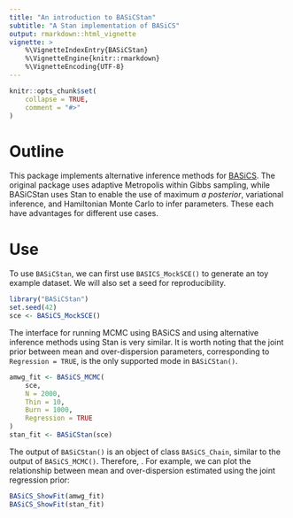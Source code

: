 ```yaml
---
title: "An introduction to BASiCStan"
subtitle: "A Stan implementation of BASiCS"
output: rmarkdown::html_vignette
vignette: >
    %\VignetteIndexEntry{BASiCStan}
    %\VignetteEngine{knitr::rmarkdown}
    %\VignetteEncoding{UTF-8}
---
```


```r
knitr::opts_chunk$set(
    collapse = TRUE,
    comment = "#>"
)
```

# Outline

This package implements alternative inference methods for
[BASiCS](https://bioconductor.org/packages/release/bioc/html/BASiCS.html).
The original package uses adaptive Metropolis within Gibbs sampling, while
BASiCStan uses Stan to enable the use of maximum *a posterior*, variational
inference, and Hamiltonian Monte Carlo to infer parameters. These each
have advantages for different use cases.


# Use

To use `BASiCStan`, we can first use `BASICS_MockSCE()` to generate an
toy example dataset. We will also set a seed for reproducibility.

```r
library("BASiCStan")
set.seed(42)
sce <- BASiCS_MockSCE()
```

The interface for running MCMC using BASiCS and using alternative inference
methods using Stan is very similar. It is worth noting that the joint prior
between mean and over-dispersion parameters, corresponding to
`Regression = TRUE`, is the only supported mode in `BASiCStan()`.

```r
amwg_fit <- BASiCS_MCMC(
    sce,
    N = 2000,
    Thin = 10,
    Burn = 1000,
    Regression = TRUE
)
stan_fit <- BASiCStan(sce)
```

The output of `BASiCStan()` is an object of class `BASiCS_Chain`, similar to
the output of `BASiCS_MCMC()`. Therefore, . For example, we can plot the
relationship between mean and over-dispersion estimated using the joint
regression prior:

```r
BASiCS_ShowFit(amwg_fit)
BASiCS_ShowFit(stan_fit)
```
